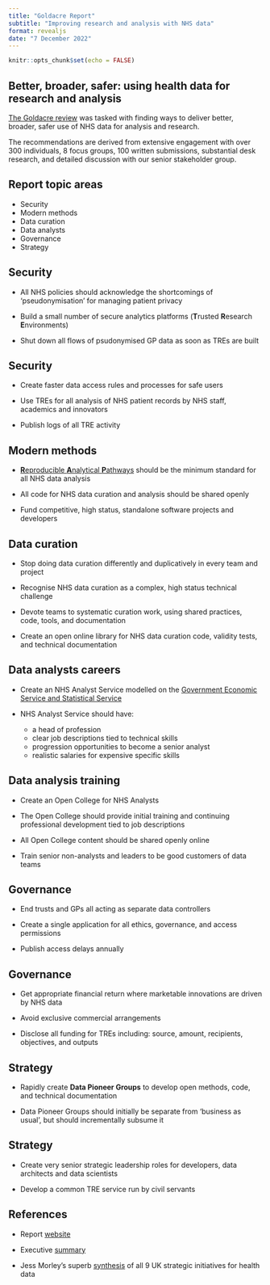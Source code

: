 ```yaml
---
title: "Goldacre Report"
subtitle: "Improving research and analysis with NHS data"
format: revealjs
date: "7 December 2022"
---
```


```r
knitr::opts_chunk$set(echo = FALSE)
```

## Better, broader, safer: using health data for research and analysis

[The Goldacre review](https://www.gov.uk/government/publications/better-broader-safer-using-health-data-for-research-and-analysis) was tasked with finding ways to deliver better, broader, safer use of NHS data for analysis and research.

The recommendations are derived from extensive engagement with over 300 individuals, 8 focus groups, 100 written submissions, substantial desk research, and detailed discussion with our senior stakeholder group.

## Report topic areas

- Security
- Modern methods
- Data curation
- Data analysts
- Governance
- Strategy

## Security

- All NHS policies should acknowledge the shortcomings of ‘pseudonymisation’ for managing patient privacy

- Build a small number of secure analytics platforms (**T**rusted **R**esearch **E**nvironments) 

- Shut down all flows of psudonymised GP data as soon as TREs are built

## Security

- Create faster data access rules and processes for safe users 

- Use TREs for all analysis of NHS patient records by NHS staff, academics and innovators

- Publish logs of all TRE activity

## Modern methods

- [**R**eproducible **A**nalytical **P**athways](https://analysisfunction.civilservice.gov.uk/policy-store/reproducible-analytical-pipelines-strategy/) should be the minimum standard for all NHS data analysis

- All code for NHS data curation and analysis should be shared openly

- Fund competitive, high status, standalone software projects and developers

## Data curation

- Stop doing data curation differently and duplicatively in every team and project

- Recognise NHS data curation as a complex, high status technical challenge

- Devote teams to systematic curation work, using shared practices, code, tools, and documentation

- Create an open online library for NHS data curation code, validity tests, and technical documentation

## Data analysts careers

- Create an NHS Analyst Service modelled on the [Government Economic Service and Statistical Service](https://www.gov.uk/government/organisations/civil-service-government-economic-service/about)

- NHS Analyst Service should have:  
  * a head of profession  
  * clear job descriptions tied to technical skills  
  * progression opportunities to become a senior analyst  
  * realistic salaries for expensive specific skills
  
## Data analysis training

- Create an Open College for NHS Analysts

- The Open College should provide initial training and continuing professional development tied to job descriptions

- All Open College content should be shared openly online

- Train senior non-analysts and leaders to be good customers of data teams

## Governance

- End trusts and GPs all acting as separate data controllers

- Create a single application for all ethics, governance, and access permissions

- Publish access delays annually

## Governance

- Get appropriate financial return where marketable innovations are driven by NHS data

- Avoid exclusive commercial arrangements

- Disclose all funding for TREs including: source, amount, recipients, objectives, and outputs

## Strategy

- Rapidly create **Data Pioneer Groups** to develop open methods, code, and technical documentation

- Data Pioneer Groups should initially be separate from ‘business as usual’, but should incrementally subsume it

## Strategy

- Create very senior strategic leadership roles for developers, data architects and data scientists

- Develop a common TRE service run by civil servants

## References

- Report [website](https://www.gov.uk/government/publications/better-broader-safer-using-health-data-for-research-and-analysis)

- Executive [summary](https://assets.publishing.service.gov.uk/government/uploads/system/uploads/attachment_data/file/1067057/executive-summary-goldacre-review-using-health-data-for-research-and-analysis.pdf)

- Jess Morley's superb [synthesis](https://www.healthdatanerd.org/post/what-the-f-ederation-synthesising-the-many-recent-data-strategies-white-papers-and-reviews) of all 9 UK strategic initiatives for health data
